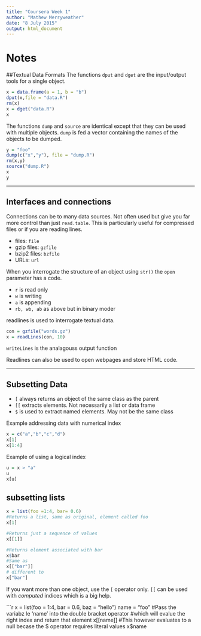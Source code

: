 ```yaml
---
title: "Coursera Week 1"
author: "Mathew Merryweather"
date: "8 July 2015"
output: html_document
---
```


# Notes
##Textual Data Formats
The functions `dput` and `dget` are the input/output tools for a single object. 

```r
x = data.frame(a = 1, b = "b")
dput(x,file = "data.R")
rm(x)
x = dget("data.R")
x
```

The functions `dump` and `source` are identical except that they can be used with multiple objects. `dump` is fed a vector containing the names of the objects to be dumped.

```r
y = "foo"
dump(c("x","y"), file = "dump.R")
rm(x,y)
source("dump.R")
x
y
```
***
## Interfaces and connections
Connections can be to many data sources. Not often used but give you far more control than just `read.table`. This is particularly useful for compressed files or if you are reading lines.


* files: `file`
* gzip files: `gzfile`
* bzip2 files: `bzfile`
* URLs: `url` 

When you interrogate the structure of an object using `str()` the `open` parameter has a code.

* `r` is read only
* `w` is writing
* `a` is appending
* `rb, wb, ab` as above but in binary moder

readlines is used to interrogate textual data.
```r
con = gzfile("words.gz")
x = readLines(con, 10)
```

`writeLines` is the analagouss output function

Readlines can also be used to open webpages and store HTML code.

***

## Subsetting Data

* `[` always returns an object of the same class as the parent
* `[[` extracts elements. Not necessarily a list or data frame
* `$` is used to extract named elements. May not be the same class

Example addressing data with numerical index
```r
x = c("a","b","c","d")
x[1]
x[1:4]
```

Example of using a logical index
```r
u = x > "a"
u
x[u]
```

## subsetting lists
```r
x = list(foo =1:4, bar= 0.6)
#Returns a list, same as original, element called foo
x[1]

#Returns just a sequence of values
x[[1]]

#Returns element associated with bar
x$bar
#Same as
x[["bar"]]
# different to
x["bar"]
```

If you want more than one object, use the `[` operator only.
`[[` can be used with *computed* indices which is a big help.

```r
x = list(foo = 1:4, bar = 0.6, baz = "hello")
name = "foo"
#Pass the variabz le 'name' into the double bracket operator
#which will evalue the right index and return that element
x[[name]]
#This however evaluates to a null becase the $ operator requires literal values
x$name

